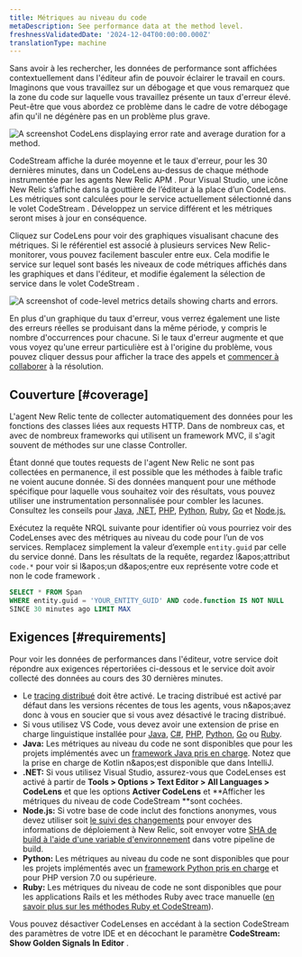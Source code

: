 ```yaml
---
title: Métriques au niveau du code
metaDescription: See performance data at the method level.
freshnessValidatedDate: '2024-12-04T00:00:00.000Z'
translationType: machine
---
```


Sans avoir à les rechercher, les données de performance sont affichées contextuellement dans l'éditeur afin de pouvoir éclairer le travail en cours. Imaginons que vous travaillez sur un débogage et que vous remarquez que la zone du code sur laquelle vous travaillez présente un taux d'erreur élevé. Peut-être que vous abordez ce problème dans le cadre de votre débogage afin qu'il ne dégénère pas en un problème plus grave.

<img title="A CodeLens displaying error rate and average duration for a method." alt="A screenshot CodeLens displaying error rate and average duration for a method." src="/images/codestream_screenshot-crop_code-level-metrics-example.webp" />

CodeStream affiche la durée moyenne et le taux d'erreur, pour les 30 dernières minutes, dans un CodeLens au-dessus de chaque méthode instrumentée par les agents New Relic APM . Pour Visual Studio, une icône New Relic s’affiche dans la gouttière de l’éditeur à la place d’un CodeLens. Les métriques sont calculées pour le service actuellement sélectionné dans le volet CodeStream . Développez un service différent et les métriques seront mises à jour en conséquence.

Cliquez sur CodeLens pour voir des graphiques visualisant chacune des métriques. Si le référentiel est associé à plusieurs services New Relic-monitorer, vous pouvez facilement basculer entre eux. Cela modifie le service sur lequel sont basés les niveaux de code métriques affichés dans les graphiques et dans l'éditeur, et modifie également la sélection de service dans le volet CodeStream .

<img title="Code-level metrics details showing charts and errors." alt="A screenshot of code-level metrics details showing charts and errors." src="/images/codestream_screenshot-crop_code-level-charts.webp" />

En plus d'un graphique du taux d'erreur, vous verrez également une liste des erreurs réelles se produisant dans la même période, y compris le nombre d'occurrences pour chacune. Si le taux d'erreur augmente et que vous voyez qu'une erreur particulière est à l'origine du problème, vous pouvez cliquer dessus pour afficher la trace des appels et [commencer à collaborer](/docs/codestream/observability/error-investigation) à la résolution.

## Couverture [#coverage]

L'agent New Relic tente de collecter automatiquement des données pour les fonctions des classes liées aux requests HTTP. Dans de nombreux cas, et avec de nombreux frameworks qui utilisent un framework MVC, il s'agit souvent de méthodes sur une classe Controller.

Étant donné que toutes requests de l'agent New Relic ne sont pas collectées en permanence, il est possible que les méthodes à faible trafic ne voient aucune donnée. Si des données manquent pour une méthode spécifique pour laquelle vous souhaitez voir des résultats, vous pouvez utiliser une instrumentation personnalisée pour combler les lacunes. Consultez les conseils pour [Java](/docs/apm/agents/java-agent/custom-instrumentation/java-custom-instrumentation), [.NET](/docs/apm/agents/net-agent/custom-instrumentation/introduction-net-custom-instrumentation), [PHP](/docs/apm/agents/php-agent/features/php-custom-instrumentation), [Python](/docs/apm/agents/python-agent/custom-instrumentation/python-custom-instrumentation), [Ruby](/docs/apm/agents/ruby-agent/api-guides/ruby-custom-instrumentation), [Go](/docs/apm/agents/go-agent/instrumentation/instrument-go-transactions) et [Node.js.](/docs/apm/agents/nodejs-agent/extend-your-instrumentation/nodejs-custom-instrumentation)

Exécutez la requête NRQL suivante pour identifier où vous pourriez voir des CodeLenses avec des métriques au niveau du code pour l’un de vos services. Remplacez simplement la valeur d’exemple `entity.guid` par celle du service donné. Dans les résultats de la requête, regardez l&amp;apos;attribut `code.*` pour voir si l&amp;apos;un d&amp;apos;entre eux représente votre code et non le code framework .

```sql
SELECT * FROM Span
WHERE entity.guid = 'YOUR_ENTITY_GUID' AND code.function IS NOT NULL
SINCE 30 minutes ago LIMIT MAX
```

## Exigences [#requirements]

Pour voir les données de performances dans l'éditeur, votre service doit répondre aux exigences répertoriées ci-dessous et le service doit avoir collecté des données au cours des 30 dernières minutes.

* Le [tracing distribué](/docs/distributed-tracing/enable-configure/language-agents-enable-distributed-tracing) doit être activé. Le tracing distribué est activé par défaut dans les versions récentes de tous les agents, vous n&amp;apos;avez donc à vous en soucier que si vous avez désactivé le tracing distribué.
* Si vous utilisez VS Code, vous devez avoir une extension de prise en charge linguistique installée pour [Java](https://marketplace.visualstudio.com/items?itemName=redhat.java), [C#](https://marketplace.visualstudio.com/items?itemName=ms-dotnettools.csharp), [PHP](https://marketplace.visualstudio.com/items?itemName=bmewburn.vscode-intelephense-client), [Python](https://marketplace.visualstudio.com/items?itemName=ms-python.python), [Go](https://marketplace.visualstudio.com/items?itemName=golang.go) ou [Ruby](https://marketplace.visualstudio.com/items?itemName=Shopify.ruby-lsp).
* <DNT>**Java:**</DNT> Les métriques au niveau du code ne sont disponibles que pour les projets implémentés avec un [framework Java pris en charge](/docs/apm/agents/java-agent/getting-started/compatibility-requirements-java-agent/#frameworks). Notez que la prise en charge de Kotlin n&amp;apos;est disponible que dans IntelliJ.
* <DNT>**.NET:**</DNT> Si vous utilisez Visual Studio, assurez-vous que CodeLenses est activé à partir de <DNT>**Tools &gt; Options &gt; Text Editor &gt; All Languages &gt; CodeLens**</DNT> et que les options **Activer CodeLens** et **Afficher les métriques du niveau de code CodeStream **sont cochées.
* <DNT>**Node.js:**</DNT> Si votre base de code inclut des fonctions anonymes, vous devez utiliser soit [le suivi des changements](/docs/change-tracking/change-tracking-introduction/) pour envoyer des informations de déploiement à New Relic, soit envoyer votre [SHA de build à l'aide d'une variable d'environnement](/docs/codestream/observability/error-investigation/#buildsha) dans votre pipeline de build.
* <DNT>**Python:**</DNT> Les métriques au niveau du code ne sont disponibles que pour les projets implémentés avec un [framework Python pris en charge](/docs/apm/agents/python-agent/getting-started/instrumented-python-packages) et pour PHP version 7.0 ou supérieure.
* <DNT>**Ruby:**</DNT> Les métriques du niveau de code ne sont disponibles que pour les applications Rails et les méthodes Ruby avec trace manuelle ([en savoir plus sur les méthodes Ruby et CodeStream](/docs/apm/agents/ruby-agent/features/ruby-codestream-integration)).

Vous pouvez désactiver CodeLenses en accédant à la section CodeStream des paramètres de votre IDE et en décochant le paramètre <DNT>**CodeStream: Show Golden Signals In Editor**</DNT> .